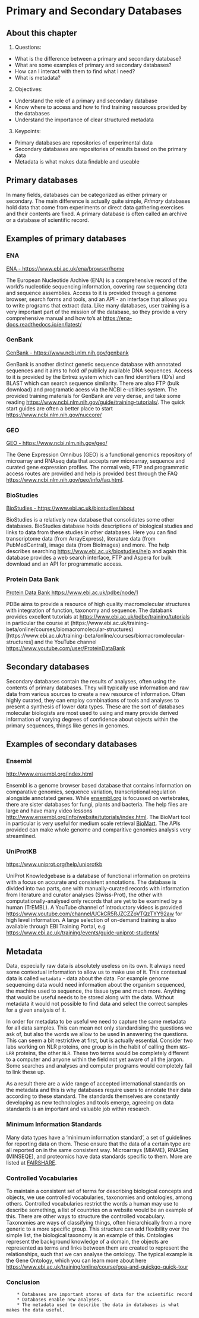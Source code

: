 # Primary and Secondary Databases

## About this chapter

1. Questions:
  - What is the difference between a primary and secondary database?
  - What are some examples of primary and secondary databases?
  - How can I interact with them to find what I need?
  - What is metadata?
2. Objectives:
  - Understand the role of a primary and secondary database
  - Know where to access and how to find training resources provided by the databases
  - Understand the importance of clear structured metadata
3. Keypoints:
  - Primary databases are repositories of experimental data
  - Secondary databases are repositories of results based on the primary data
  - Metadata is what makes data findable and useable
  
  
  
## Primary databases

In many fields, databases can be categorized as either primary or secondary. The main difference is actually quite simple, _Primary_ databases hold data that come from experiments or direct data gathering exercises and their contents are fixed. A primary database is often called an archive or a database of scientific record. 

## Examples of primary databases

### ENA

[ENA - https://www.ebi.ac.uk/ena/browser/home](https://www.ebi.ac.uk/ena/browser/home)
    
The European Nucleotide Archive (ENA) is a comprehensive record of the world's nucleotide sequencing information, covering raw sequencing data and sequence assemblies. Access to it is provided through a genome browser, search forms and tools, and an API - an interface that allows you to write programs that extract data. Like many databases, user training is a very important part of the mission of the database, so they provide a very comprehensive manual and how to's at [https://ena-docs.readthedocs.io/en/latest/](https://ena-docs.readthedocs.io/en/latest/)

### GenBank

[GenBank - https://www.ncbi.nlm.nih.gov/genbank](https://www.ncbi.nlm.nih.gov/genbank/)

GenBank is another distinct genetic sequence database with annotated sequences and it aims to hold _all_ publicly available DNA sequences. Access to it is provided by the Entrez system which can find identifiers (ID's) and BLAST which can search sequence similarity. There are also FTP (bulk download) and programatic acess via the NCBI e-utilities system. The provided training materials for GenBank are very dense, and take some reading [https://www.ncbi.nlm.nih.gov/guide/training-tutorials/](https://www.ncbi.nlm.nih.gov/guide/training-tutorials/). The quick start guides are often a better place to start [https://www.ncbi.nlm.nih.gov/nuccore/](https://www.ncbi.nlm.nih.gov/nuccore/)

### GEO

[GEO - https://www.ncbi.nlm.nih.gov/geo/](https://www.ncbi.nlm.nih.gov/geo/)

The Gene Expression Omnibus (GEO) is a functional genomics repository of microarray and RNAseq data that accepts raw microarray, sequence and curated gene expression profiles. The normal web, FTP and programmatic access routes are provided and help is provided best through the FAQ [https://www.ncbi.nlm.nih.gov/geo/info/faq.html](https://www.ncbi.nlm.nih.gov/geo/info/faq.html). 

### BioStudies

[BioStudies - https://www.ebi.ac.uk/biostudies/about](https://www.ebi.ac.uk/biostudies/about)

BioStudies is a relatively new database that consolidates some other databases. BioStudies database holds descriptions of biological studies and links to data from these studies in other databases. Here you can find transcriptome data (from ArrayExpress), literature data (from PubMedCentral), image data (from BioImages) and more. The help describes searching [https://www.ebi.ac.uk/biostudies/help](https://www.ebi.ac.uk/biostudies/help) and again this database provides a web search interface, FTP and Aspera for bulk download and an API for programmatic access.

### Protein Data Bank

[Protein Data Bank https://www.ebi.ac.uk/pdbe/node/1](https://www.ebi.ac.uk/pdbe/node/1)

PDBe aims to provide a resource of high quality macromolecular structures with integration of function, taxonomy and sequence. The databank provides excellent tutorials at [https://www.ebi.ac.uk/pdbe/training/tutorials](https://www.ebi.ac.uk/pdbe/training/tutorials) in particular the course at (https://www.ebi.ac.uk/training-beta/online/courses/biomacromolecular-structures)[https://www.ebi.ac.uk/training-beta/online/courses/biomacromolecular-structures] and the YouTube channel [https://www.youtube.com/user/ProteinDataBank](https://www.youtube.com/user/ProteinDataBank)

## Secondary databases

Secondary databases contain the results of analyses, often using the contents of primary databases. They will typically use information and raw data from various sources to create a new resource of information. Often highly curated, they can employ combinations of tools and analyses to present a synthesis of lower data types. These are the sort of databases molecular biologists are most used to using and many provide derived information of varying degrees of confidence about objects within the primary sequences, things like genes in genomes. 

## Examples of secondary databases

### Ensembl

[http://www.ensembl.org/index.html](http://www.ensembl.org/index.html)

Ensembl is a genome browser based database that contains information on comparative genomics, sequence variation, transcriptional regulation alongside annotated genes. While [ensembl.org](ensembl.org) is focussed on vertebrates, there are sister databases for fungi, plants and bacteria.  The help files are large and have many video lessons [http://www.ensembl.org/info/website/tutorials/index.html](http://www.ensembl.org/info/website/tutorials/index.html). The BioMart tool in particular is very useful for medium scale retrieval [BioMart](http://www.ensembl.org/Multi/Help/Movie?db=core;id=189). The APIs provided can make whole genome and comparitive genomics analysis very streamlined.

### UniProtKB

[https://www.uniprot.org/help/uniprotkb](https://www.uniprot.org/help/uniprotkb)

UniProt Knowledgebase is a database of functional information on proteins with a focus on accurate and consistent annotations. The database is divided into two parts, one with manually-curated records with information from literature and curator analyses (Swiss-Prot), the other with computationally-analysed only records that are yet to be examined by a human (TrEMBL). A YouTube channel of introductory videos is provided [https://www.youtube.com/channel/UCkCR5RJZCZZoVTQzTYY92aw](https://www.youtube.com/channel/UCkCR5RJZCZZoVTQzTYY92aw) for high level information. A large selection of on-demand training is also available through EBI Training Portal, e.g [https://www.ebi.ac.uk/training/events/guide-uniprot-students/](https://www.ebi.ac.uk/training/events/guide-uniprot-students/)  

## Metadata

Data, especially raw data is absolutely useless on its own. It always need some contextual information to allow us to make use of it. This contextual data is called `metadata` - data about the data. For example genome sequencing data would need information about the organism sequenced, the machine used to sequence, the tissue type and much more. Anything that would be useful needs to be stored along with the data. Without metadata it would not possible to find data and select the correct samples for a given analysis of it.

In order for metadata to be useful we need to capture the same metadata for all data samples. This can mean not only standardising the questions we ask of, but also the words we allow to be used in answering the questions. This can seem a bit restrictive at first, but is actually essential. Consider two labs working on NLR proteins, one group is in the habit of calling them `NBS-LRR` proteins, the other `NLR`. These two terms would be completely different to a computer and anyone within the field not yet aware of all the jargon. Some searches and analyses and computer programs would completely fail to link these up. 

As a result there are a wide range of accepted international standards on the metadata and this is why databases require users to annotate their data according to these standard. The standards themselves are constantly developing as new technologies and tools emerge, agreeing on data standards is an important and valuable job within research. 

### Minimum Information Standards

Many data types have a 'minimum information standard', a set of guidelines for reporting data on them. These ensure that the data of a certain type are all reported on in the same consistent way. Microarrays (MIAME), RNASeq (MINSEQE), and proteomics have data standards specific to them. More are listed at [FAIRSHARE](https://fairsharing.org/collection/MIBBI).


### Controlled Vocabularies

To maintain a consistent set of terms for describing biological concepts and objects, we use controlled vocabularies, taxonomies and ontologies, among others. Controlled vocabularies restrict the words a human may use to describe something, a list of countries on a website would be an example of this. There are other ways to structure the controlled vocabulary. Taxonomies are ways of classifying things, often hierarchically from a more generic to a more specific group. This structure can add flexibility over the simple list, the biological taxonomy is an example of this. Ontologies represent the background knowledge of a domain, the objects are represented as terms and links between them are created to represent the relationships, such that we can analyse the ontology. The typical example is the Gene Ontology, which you can learn more about here [https://www.ebi.ac.uk/training/online/course/goa-and-quickgo-quick-tour](https://www.ebi.ac.uk/training/online/course/goa-and-quickgo-quick-tour) 


### Conclusion

```block2

    * Databases are important stores of data for the scientific record
    * Databases enable new analyses. 
    * The metadata used to describe the data in databases is what makes the data useful.

```
